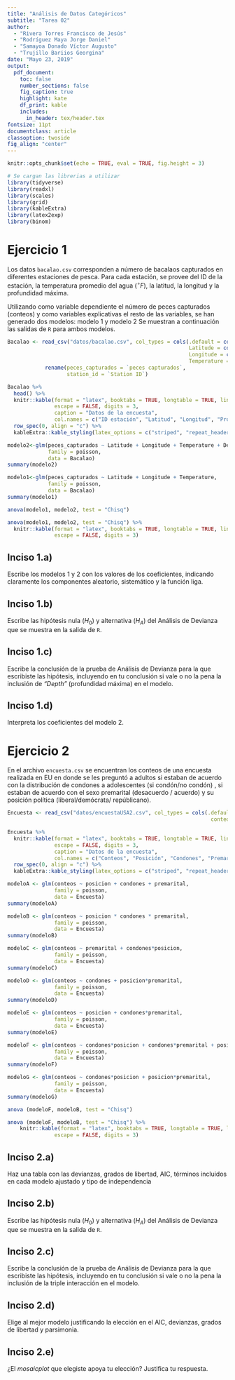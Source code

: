 ```yaml
---
title: "Análisis de Datos Categóricos"
subtitle: "Tarea 02"
author:
  - "Rivera Torres Francisco de Jesús"
  - "Rodríguez Maya Jorge Daniel"
  - "Samayoa Donado Víctor Augusto"
  - "Trujillo Bariios Georgina"
date: "Mayo 23, 2019"
output:
  pdf_document:
    toc: false
    number_sections: false
    fig_caption: true
    highlight: kate
    df_print: kable
    includes:
      in_header: tex/header.tex
fontsize: 11pt
documentclass: article
classoption: twoside
fig_align: "center"
---
```


```r
knitr::opts_chunk$set(echo = TRUE, eval = TRUE, fig.height = 3)

# Se cargan las librerias a utilizar
library(tidyverse)
library(readxl)
library(scales)
library(grid)
library(kableExtra)
library(latex2exp)
library(binom)
```

# Ejercicio 1
Los datos `bacalao.csv` corresponden a número de bacalaos capturados en diferentes estaciones de pesca. Para cada estación, se provee del ID de la estación, la temperatura promedio del agua $(^{\circ}F)$, la latitud, la longitud y la profundidad máxima.

Utilizando como variable dependiente el número de peces capturados (conteos) y como variables explicativas el resto de las variables, se han generado dos modelos: modelo 1 y modelo 2 Se muestran a continuación las salidas de `R` para ambos modelos.

```r
Bacalao <- read_csv("datos/bacalao.csv", col_types = cols(.default = col_integer(),
                                                          Latitude = col_double(),
                                                          Longitude = col_double(),
                                                          Temperature = col_double())) %>% 
            rename(peces_capturados = `peces capturados`,
                   station_id = `Station ID`)

Bacalao %>% 
  head() %>% 
  knitr::kable(format = "latex", booktabs = TRUE, longtable = TRUE, linesep = "",
               escape = FALSE, digits = 3,
               caption = "Datos de la encuesta",
               col.names = c("ID estación", "Latitud", "Longitud", "Profundidad", "Temperatura", "Peces capturados")) %>% 
  row_spec(0, align = "c") %>% 
  kableExtra::kable_styling(latex_options = c("striped", "repeat_header"))
```

```r
modelo2<-glm(peces_capturados ~ Latitude + Longitude + Temperature + Depth,
             family = poisson,
             data = Bacalao)
summary(modelo2)
```

```r
modelo1<-glm(peces_capturados ~ Latitude + Longitude + Temperature,
             family = poisson,
             data = Bacalao)
summary(modelo1)
```

```r
anova(modelo1, modelo2, test = "Chisq")
```


```r
anova(modelo1, modelo2, test = "Chisq") %>% 
  knitr::kable(format = "latex", booktabs = TRUE, longtable = TRUE, linesep = "",
               escape = FALSE, digits = 3)
```


## Inciso 1.a)
Escribe los modelos 1 y 2 con los valores de los coeficientes, indicando claramente los componentes aleatorio, sistemático y la función liga.

## Inciso 1.b)
Escribe las hipótesis nula $(H_0)$ y alternativa $(H_A)$ del Análisis de Devianza que se muestra en la salida de `R`.

## Inciso 1.c)
Escribe la conclusión de la prueba de Análisis de Devianza para la que escribiste las hipótesis, incluyendo en tu conclusión si vale o no la pena la inclusión de *"Depth"* (profundidad máxima) en el modelo.

## Inciso 1.d)
Interpreta los coeficientes del modelo 2.



# Ejercicio 2
En el archivo `encuesta.csv` se encuentran los conteos de una encuesta realizada en EU en donde se les preguntó a adultos si estaban de acuerdo con la distribución de condones a adolescentes (si condón/no condón) , si estaban de acuerdo con el sexo premarital (desacuerdo / acuerdo) y su posición política (liberal/demócrata/ repúblicano).

```r
Encuesta <- read_csv("datos/encuestaUSA2.csv", col_types = cols(.default = col_character(),
                                                                 conteos = col_integer()))

Encuesta %>% 
  knitr::kable(format = "latex", booktabs = TRUE, longtable = TRUE, linesep = "",
               escape = FALSE, digits = 3,
               caption = "Datos de la encuesta",
               col.names = c("Conteos", "Posición", "Condones", "Premarital")) %>% 
  row_spec(0, align = "c") %>% 
  kableExtra::kable_styling(latex_options = c("striped", "repeat_header"))
```

```r
modeloA <- glm(conteos ~ posicion + condones + premarital,
               family = poisson,
               data = Encuesta)
summary(modeloA)
```

```r
modeloB <- glm(conteos ~ posicion * condones * premarital,
               family = poisson,
               data = Encuesta)
summary(modeloB)
```

```r
modeloC <- glm(conteos ~ premarital + condones*posicion,
               family = poisson,
               data = Encuesta)
summary(modeloC)
```

```r
modeloD <- glm(conteos ~ condones + posicion*premarital,
               family = poisson,
               data = Encuesta)
summary(modeloD)
```

```r
modeloE <- glm(conteos ~ posicion + condones*premarital,
               family = poisson,
               data = Encuesta)
summary(modeloE)
```

```r
modeloF <- glm(conteos ~ condones*posicion + condones*premarital + posicion*premarital,
               family = poisson,
               data = Encuesta)
summary(modeloF)
```

```r
modeloG <- glm(conteos ~ condones*posicion + posicion*premarital,
               family = poisson,
               data = Encuesta)
summary(modeloG)
```

```r
anova (modeloF, modeloB, test = "Chisq")
```


```r
anova (modeloF, modeloB, test = "Chisq") %>% 
    knitr::kable(format = "latex", booktabs = TRUE, longtable = TRUE, linesep = "",
               escape = FALSE, digits = 3)
```


## Inciso 2.a)
Haz una tabla con las devianzas, grados de libertad, AIC, términos incluidos en cada modelo ajustado y tipo de independencia


## Inciso 2.b)
Escribe las hipótesis nula $(H_0)$ y alternativa $(H_A)$ del Análisis de Devianza que se muestra en la salida de `R`.

## Inciso 2.c)
Escribe la conclusión de la prueba de Análisis de Devianza para la que escribiste las hipótesis, incluyendo en tu conclusión si vale o no la pena la inclusión de la triple interacción en el modelo.

## Inciso 2.d)
Elige al mejor modelo justificando la elección en el AIC, devianzas, grados de libertad y parsimonia.

## Inciso 2.e)
¿El *mosaicplot* que elegiste apoya tu elección? Justifica tu respuesta.
